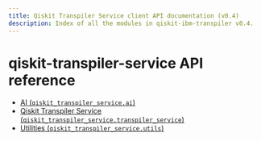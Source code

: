 ```yaml
---
title: Qiskit Transpiler Service client API documentation (v0.4)
description: Index of all the modules in qiskit-ibm-transpiler v0.4.
---
```


# qiskit-transpiler-service API reference

*   [AI (`qiskit_transpiler_service.ai`)](ai)
*   [Qiskit Transpiler Service (`qiskit_transpiler_service.transpiler_service`)](transpiler_service)
*   [Utilities (`qiskit_transpiler_service.utils`)](utils)

